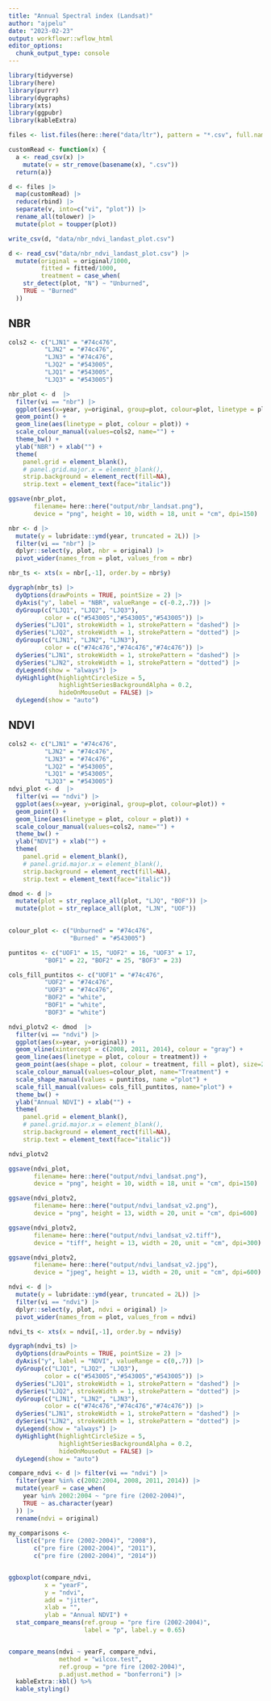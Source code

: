 ```yaml
---
title: "Annual Spectral index (Landsat)"
author: "ajpelu"
date: "2023-02-23"
output: workflowr::wflow_html
editor_options:
  chunk_output_type: console
---
```




```r
library(tidyverse)
library(here)
library(purrr)
library(dygraphs)
library(xts)
library(ggpubr)
library(kableExtra)
```

```r
files <- list.files(here::here("data/ltr"), pattern = "*.csv", full.names = TRUE)

customRead <- function(x) {
  a <- read_csv(x) |>  
    mutate(v = str_remove(basename(x), ".csv"))
  return(a)}

d <- files |> 
  map(customRead) |> 
  reduce(rbind) |> 
  separate(v, into=c("vi", "plot")) |> 
  rename_all(tolower) |> 
  mutate(plot = toupper(plot)) 

write_csv(d, "data/nbr_ndvi_landast_plot.csv")
```

```r
d <- read_csv("data/nbr_ndvi_landast_plot.csv") |> 
  mutate(original = original/1000, 
         fitted = fitted/1000, 
         treatment = case_when(
    str_detect(plot, "N") ~ "Unburned",
    TRUE ~ "Burned"
  ))
```

## NBR 

```r
cols2 <- c("LJN1" = "#74c476",
          "LJN2" = "#74c476",
          "LJN3" = "#74c476",
          "LJQ2" = "#543005",
          "LJQ1" = "#543005",
          "LJQ3" = "#543005")

nbr_plot <- d  |> 
  filter(vi == "nbr") |> 
  ggplot(aes(x=year, y=original, group=plot, colour=plot, linetype = plot)) + 
  geom_point() + 
  geom_line(aes(linetype = plot, colour = plot)) + 
  scale_colour_manual(values=cols2, name="") +
  theme_bw() +
  ylab("NBR") + xlab("") +
  theme(
    panel.grid = element_blank(),
    # panel.grid.major.x = element_blank(),
    strip.background = element_rect(fill=NA), 
    strip.text = element_text(face="italic")) 

```

```r
ggsave(nbr_plot, 
       filename= here::here("output/nbr_landsat.png"), 
       device = "png", height = 10, width = 18, unit = "cm", dpi=150)
```



```r
nbr <- d |> 
  mutate(y = lubridate::ymd(year, truncated = 2L)) |> 
  filter(vi == "nbr") |> 
  dplyr::select(y, plot, nbr = original) |> 
  pivot_wider(names_from = plot, values_from = nbr)

nbr_ts <- xts(x = nbr[,-1], order.by = nbr$y)

dygraph(nbr_ts) |>
  dyOptions(drawPoints = TRUE, pointSize = 2) |> 
  dyAxis("y", label = "NBR", valueRange = c(-0.2,.7)) |>
  dyGroup(c("LJQ1", "LJQ2", "LJQ3"), 
          color = c("#543005","#543005","#543005")) |> 
  dySeries("LJQ1", strokeWidth = 1, strokePattern = "dashed") |> 
  dySeries("LJQ2", strokeWidth = 1, strokePattern = "dotted") |> 
  dyGroup(c("LJN1", "LJN2", "LJN3"), 
          color = c("#74c476","#74c476","#74c476")) |> 
  dySeries("LJN1", strokeWidth = 1, strokePattern = "dashed") |> 
  dySeries("LJN2", strokeWidth = 1, strokePattern = "dotted") |> 
  dyLegend(show = "always") |>
  dyHighlight(highlightCircleSize = 5,
              highlightSeriesBackgroundAlpha = 0.2, 
              hideOnMouseOut = FALSE) |> 
  dyLegend(show = "auto")
```


## NDVI 

```r
cols2 <- c("LJN1" = "#74c476",
          "LJN2" = "#74c476",
          "LJN3" = "#74c476",
          "LJQ2" = "#543005",
          "LJQ1" = "#543005",
          "LJQ3" = "#543005")
ndvi_plot <- d  |> 
  filter(vi == "ndvi") |> 
  ggplot(aes(x=year, y=original, group=plot, colour=plot)) + 
  geom_point() + 
  geom_line(aes(linetype = plot, colour = plot)) +
  scale_colour_manual(values=cols2, name="") +
  theme_bw() +
  ylab("NDVI") + xlab("") +
  theme(
    panel.grid = element_blank(),
    # panel.grid.major.x = element_blank(),
    strip.background = element_rect(fill=NA), 
    strip.text = element_text(face="italic"))
```


```r
dmod <- d |> 
  mutate(plot = str_replace_all(plot, "LJQ", "BOF")) |> 
  mutate(plot = str_replace_all(plot, "LJN", "UOF")) 
  

colour_plot <- c("Unburned" = "#74c476",
                 "Burned" = "#543005")

puntitos <- c("UOF1" = 15, "UOF2" = 16, "UOF3" = 17,
          "BOF1" = 22, "BOF2" = 25, "BOF3" = 23)

cols_fill_puntitos <- c("UOF1" = "#74c476",
          "UOF2" = "#74c476",
          "UOF3" = "#74c476",
          "BOF2" = "white",
          "BOF1" = "white",
          "BOF3" = "white")

ndvi_plotv2 <- dmod  |> 
  filter(vi == "ndvi") |> 
  ggplot(aes(x=year, y=original)) + 
  geom_vline(xintercept = c(2008, 2011, 2014), colour = "gray") + 
  geom_line(aes(linetype = plot, colour = treatment)) +
  geom_point(aes(shape = plot, colour = treatment, fill = plot), size=2) + 
  scale_colour_manual(values=colour_plot, name="Treatment") +
  scale_shape_manual(values = puntitos, name ="plot") + 
  scale_fill_manual(values= cols_fill_puntitos, name="plot") +
  theme_bw() +
  ylab("Annual NDVI") + xlab("") +
  theme(
    panel.grid = element_blank(),
    # panel.grid.major.x = element_blank(),
    strip.background = element_rect(fill=NA), 
    strip.text = element_text(face="italic"))
```

```r
ndvi_plotv2
```


```r
ggsave(ndvi_plot, 
       filename= here::here("output/ndvi_landsat.png"), 
       device = "png", height = 10, width = 18, unit = "cm", dpi=150)

ggsave(ndvi_plotv2, 
       filename= here::here("output/ndvi_landsat_v2.png"), 
       device = "png", height = 13, width = 20, unit = "cm", dpi=600)

ggsave(ndvi_plotv2, 
       filename= here::here("output/ndvi_landsat_v2.tiff"), 
       device = "tiff", height = 13, width = 20, unit = "cm", dpi=300)

ggsave(ndvi_plotv2, 
       filename= here::here("output/ndvi_landsat_v2.jpg"), 
       device = "jpeg", height = 13, width = 20, unit = "cm", dpi=600)
```


```r
ndvi <- d |> 
  mutate(y = lubridate::ymd(year, truncated = 2L)) |> 
  filter(vi == "ndvi") |> 
  dplyr::select(y, plot, ndvi = original) |> 
  pivot_wider(names_from = plot, values_from = ndvi)

ndvi_ts <- xts(x = ndvi[,-1], order.by = ndvi$y)

dygraph(ndvi_ts) |>
  dyOptions(drawPoints = TRUE, pointSize = 2) |> 
  dyAxis("y", label = "NDVI", valueRange = c(0,.7)) |>
  dyGroup(c("LJQ1", "LJQ2", "LJQ3"), 
          color = c("#543005","#543005","#543005")) |> 
  dySeries("LJQ1", strokeWidth = 1, strokePattern = "dashed") |> 
  dySeries("LJQ2", strokeWidth = 1, strokePattern = "dotted") |> 
  dyGroup(c("LJN1", "LJN2", "LJN3"), 
          color = c("#74c476","#74c476","#74c476")) |> 
  dySeries("LJN1", strokeWidth = 1, strokePattern = "dashed") |> 
  dySeries("LJN2", strokeWidth = 1, strokePattern = "dotted") |> 
  dyLegend(show = "always") |>
  dyHighlight(highlightCircleSize = 5,
              highlightSeriesBackgroundAlpha = 0.2, 
              hideOnMouseOut = FALSE) |> 
  dyLegend(show = "auto")
```


```r
compare_ndvi <- d |> filter(vi == "ndvi") |>
  filter(year %in% c(2002:2004, 2008, 2011, 2014)) |>
  mutate(yearF = case_when(
    year %in% 2002:2004 ~ "pre fire (2002-2004)", 
    TRUE ~ as.character(year) 
  )) |>
  rename(ndvi = original)
  
my_comparisons <- 
  list(c("pre fire (2002-2004)", "2008"), 
       c("pre fire (2002-2004)", "2011"), 
       c("pre fire (2002-2004)", "2014"))


ggboxplot(compare_ndvi, 
          x = "yearF", 
          y = "ndvi", 
          add = "jitter", 
          xlab = "", 
          ylab = "Annual NDVI") +  
  stat_compare_means(ref.group = "pre fire (2002-2004)", 
                     label = "p", label.y = 0.65)


compare_means(ndvi ~ yearF, compare_ndvi, 
              method = "wilcox.test", 
              ref.group = "pre fire (2002-2004)",
              p.adjust.method = "bonferroni") |> 
  kableExtra::kbl() %>% 
  kable_styling()
```



